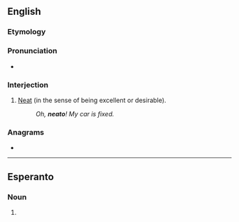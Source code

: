 ==English==

===Etymology===
{{suffix|neat|o|lang=en}}

===Pronunciation===
* {{a|GenAm}} {{IPA|/ˈnitoʊ/|[ˈniɾoʊ̯]|lang=en}}

===Interjection===
{{en-interj}}

# {{lb|en|colloquial|slang}} [[neat|Neat]] (in the sense of being excellent or desirable).
#: ''Oh, '''neato'''! My car is fixed.''

===Anagrams===
* {{anagrams|en|Eaton|at one|atone|oaten}}

----

==Esperanto==

===Noun===
{{eo-part}}

# {{eo-form of|ne|ato}}